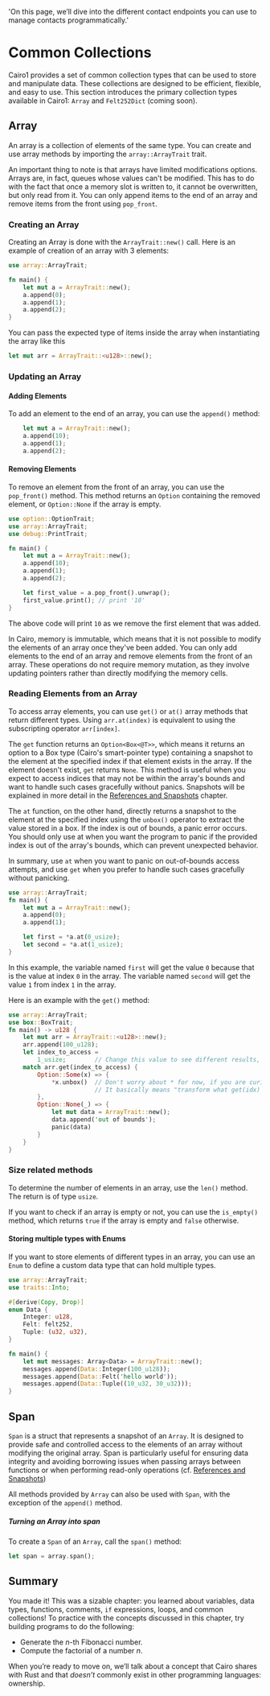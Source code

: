   'On this page, we’ll dive into the different contact endpoints you can use to manage contacts programmatically.'
  
# Common Collections

Cairo1 provides a set of common collection types that can be used to store and manipulate data. These collections are designed to be efficient, flexible, and easy to use. This section introduces the primary collection types available in Cairo1: `Array` and `Felt252Dict` (coming soon).

## Array

An array is a collection of elements of the same type. You can create and use array methods by importing the `array::ArrayTrait` trait.

An important thing to note is that arrays have limited modifications options. Arrays are, in fact, queues whose values can't be modified.
This has to do with the fact that once a memory slot is written to, it cannot be overwritten, but only read from it. You can only append items to the end of an array and remove items from the front using `pop_front`.

### Creating an Array

Creating an Array is done with the `ArrayTrait::new()` call. Here is an example of creation of an array with 3 elements:

```rust
use array::ArrayTrait;

fn main() {
    let mut a = ArrayTrait::new();
    a.append(0);
    a.append(1);
    a.append(2);
}
```

You can pass the expected type of items inside the array when instantiating the array like this

```rust
let mut arr = ArrayTrait::<u128>::new();
```

### Updating an Array

#### Adding Elements

To add an element to the end of an array, you can use the `append()` method:

```rust
    let mut a = ArrayTrait::new();
    a.append(10);
    a.append(1);
    a.append(2);
```

#### Removing Elements

To remove an element from the front of an array, you can use the `pop_front()` method.
This method returns an `Option` containing the removed element, or `Option::None` if the array is empty.

```rust
use option::OptionTrait;
use array::ArrayTrait;
use debug::PrintTrait;

fn main() {
    let mut a = ArrayTrait::new();
    a.append(10);
    a.append(1);
    a.append(2);

    let first_value = a.pop_front().unwrap();
    first_value.print(); // print '10'
}
```

The above code will print `10` as we remove the first element that was added.

In Cairo, memory is immutable, which means that it is not possible to modify the elements of an array once they've been added. You can only add elements to the end of an array and remove elements from the front of an array. These operations do not require memory mutation, as they involve updating pointers rather than directly modifying the memory cells.

### Reading Elements from an Array

To access array elements, you can use `get()` or `at()` array methods that return different types. Using `arr.at(index)` is equivalent to using the subscripting operator `arr[index]`.

The `get` function returns an `Option<Box<@T>>`, which means it returns an option to a Box type (Cairo's smart-pointer type) containing a snapshot to the element at the specified index if that element exists in the array. If the element doesn't exist, `get` returns `None`. This method is useful when you expect to access indices that may not be within the array's bounds and want to handle such cases gracefully without panics. Snapshots will be explained in more detail in the [References and Snapshots](ch03-02-references-and-snapshots.md) chapter.

The `at` function, on the other hand, directly returns a snapshot to the element at the specified index using the `unbox()` operator to extract the value stored in a box. If the index is out of bounds, a panic error occurs. You should only use at when you want the program to panic if the provided index is out of the array's bounds, which can prevent unexpected behavior.

In summary, use `at` when you want to panic on out-of-bounds access attempts, and use `get` when you prefer to handle such cases gracefully without panicking.

```rust
use array::ArrayTrait;
fn main() {
    let mut a = ArrayTrait::new();
    a.append(0);
    a.append(1);

    let first = *a.at(0_usize);
    let second = *a.at(1_usize);
}
```

In this example, the variable named `first` will get the value `0` because that
is the value at index `0` in the array. The variable named `second` will get
the value `1` from index `1` in the array.

Here is an example with the `get()` method:

```rust
use array::ArrayTrait;
use box::BoxTrait;
fn main() -> u128 {
    let mut arr = ArrayTrait::<u128>::new();
    arr.append(100_u128);
    let index_to_access =
        1_usize;        // Change this value to see different results, what would happen if the index doesn't exist ?
    match arr.get(index_to_access) {
        Option::Some(x) => {
            *x.unbox()  // Don't worry about * for now, if you are curious see Chapter 3.2 #desnap operator
                        // It basically means "transform what get(idx) returned into a real value"
        },
        Option::None(_) => {
            let mut data = ArrayTrait::new();
            data.append('out of bounds');
            panic(data)
        }
    }
}
```

### Size related methods

To determine the number of elements in an array, use the `len()` method. The return is of type `usize`.

If you want to check if an array is empty or not, you can use the `is_empty()` method, which returns `true` if the array is empty and `false` otherwise.

#### Storing multiple types with Enums

If you want to store elements of different types in an array, you can use an `Enum` to define a custom data type that can hold multiple types.

```rust
use array::ArrayTrait;
use traits::Into;

#[derive(Copy, Drop)]
enum Data {
    Integer: u128,
    Felt: felt252,
    Tuple: (u32, u32),
}

fn main() {
    let mut messages: Array<Data> = ArrayTrait::new();
    messages.append(Data::Integer(100_u128));
    messages.append(Data::Felt('hello world'));
    messages.append(Data::Tuple((10_u32, 30_u32)));
}
```

## Span

`Span` is a struct that represents a snapshot of an `Array`. It is designed to provide safe and controlled access to the elements of an array without modifying the original array. Span is particularly useful for ensuring data integrity and avoiding borrowing issues when passing arrays between functions or when performing read-only operations (cf. [References and Snapshots](ch03-02-references-and-snapshots.md))

All methods provided by `Array` can also be used with `Span`, with the exception of the `append()` method.

##### Turning an Array into span

To create a `Span` of an `Array`, call the `span()` method:

```rust
let span = array.span();
```

## Summary

You made it! This was a sizable chapter: you learned about variables, data types, functions, comments,
`if` expressions, loops, and common collections! To practice with the concepts discussed in this chapter,
try building programs to do the following:

- Generate the _n_-th Fibonacci number.
- Compute the factorial of a number _n_.

When you’re ready to move on, we’ll talk about a concept that Cairo shares with Rust and that _doesn’t_
commonly exist in other programming languages: ownership.
